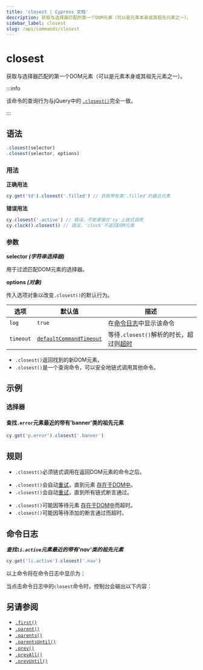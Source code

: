 ```yaml
---
title: 'closest | Cypress 文档'
description: 获取与选择器匹配的第一个DOM元素（可以是元素本身或其祖先元素之一）。
sidebar_label: closest
slug: /api/commands/closest
---
```


<ProductHeading product="app" />

# closest

获取与选择器匹配的第一个DOM元素（可以是元素本身或其祖先元素之一）。

:::info

该命令的查询行为与jQuery中的
[`.closest()`](https://api.jquery.com/closest)完全一致。

:::

## 语法

```javascript
.closest(selector)
.closest(selector, options)
```

### 用法

<Icon name="check-circle" color="green" /> **正确用法**

```javascript
cy.get('td').closest('.filled') // 获取带有类'.filled'的最近元素
```

<Icon name="exclamation-triangle" color="red" /> **错误用法**

```javascript
cy.closest('.active') // 错误，不能直接在'cy'上链式调用
cy.clock().closest() // 错误，'clock'不返回DOM元素
```

### 参数

<Icon name="angle-right" /> **selector _(字符串选择器)_**

用于过滤匹配DOM元素的选择器。

<Icon name="angle-right" /> **options _(对象)_**

传入选项对象以改变`.closest()`的默认行为。

| 选项      | 默认值                                                           | 描述                                                                         |
| --------- | ----------------------------------------------------------------- | --------------------------------------------------------------------------- |
| `log`     | `true`                                                            | 在[命令日志](/app/core-concepts/open-mode#Command-Log)中显示该命令           |
| `timeout` | [`defaultCommandTimeout`](/app/references/configuration#Timeouts) | 等待`.closest()`解析的时长，超过则[超时](#Timeouts)                         |

<HeaderYields />

- `.closest()`返回找到的新DOM元素。
- `.closest()`是一个查询命令，可以安全地链式调用其他命令。

## 示例

### 选择器

#### 查找`.error`元素最近的带有'banner'类的祖先元素

```javascript
cy.get('p.error').closest('.banner')
```

## 规则

<HeaderRequirements />

- `.closest()`必须链式调用在返回DOM元素的命令之后。

<HeaderAssertions />

- `.closest()`会自动[重试](/app/core-concepts/retry-ability)，直到元素
  [存在于DOM中](/app/core-concepts/introduction-to-cypress#Implicit-Assertions)。
- `.closest()`会自动[重试](/app/core-concepts/retry-ability)，直到所有链式断言通过。

<HeaderTimeouts />

- `.closest()`可能因等待元素
  [存在于DOM中](/app/core-concepts/introduction-to-cypress#Implicit-Assertions)而超时。
- `.closest()`可能因等待添加的断言通过而超时。

## 命令日志

**_查找`li.active`元素最近的带有'nav'类的祖先元素_**

```javascript
cy.get('li.active').closest('.nav')
```

以上命令将在命令日志中显示为：

<DocsImage
  src="/img/api/closest/find-closest-nav-element-in-test.png"
  alt="命令日志 closest"
/>

当点击命令日志中的`closest`命令时，控制台会输出以下内容：

<DocsImage
  src="/img/api/closest/closest-console-logs-elements-found.png"
  alt="console.log closest"
/>

## 另请参阅

- [`.first()`](/api/commands/first)
- [`.parent()`](/api/commands/parent)
- [`.parents()`](/api/commands/parents)
- [`.parentsUntil()`](/api/commands/parentsuntil)
- [`.prev()`](/api/commands/prev)
- [`.prevAll()`](/api/commands/prevall)
- [`.prevUntil()`](/api/commands/prevuntil)